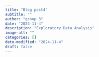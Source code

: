 ```yaml
---
title: "Blog post4"
subtitle: ""
author: "group 3"
date: "2024-11-4"
description: "Exploratory Data Analysis"
image-alt: ""
categories: []
date-modified: "2024-11-4"
draft: false
---
```

